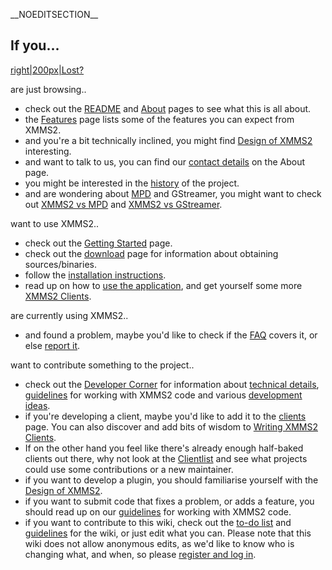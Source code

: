 __NOEDITSECTION__
== If you... ==
[[image:Lost signpost cropped.jpg|right|200px|Lost?]]

;are just browsing..
* check out the [[README]] and [[About]] pages to see what this is all about.
* the [[Features]] page lists some of the features you can expect from XMMS2.
* and you're a bit technically inclined, you might find [[Design of XMMS2]] interesting.
* and want to talk to us, you can find our [[About#Contact_info | contact details]] on the About page.
* you might be interested in the [[History | history]] of the project.
* and are wondering about [http://musicpd.org MPD] and GStreamer, you might want to check out [[XMMS2 vs MPD]] and [[XMMS2 vs GStreamer]].
;want to use XMMS2..
* check out the [[Getting Started]] page.
* check out the [[Download XMMS2 | download]] page for information about obtaining sources/binaries.
* follow the [[Install instructions | installation instructions]].
* read up on how to [[Using the application | use the application]], and get yourself some more [[XMMS2 Clients]].
;are currently using XMMS2..
* and found a problem, maybe you'd like to check if the [[FAQ]] covers it, or else [[Reporting bugs | report it]].
;want to contribute something to the project..
* check out the [[Developer Corner]] for information about [[Developer Corner#XMMS2_Technical_Details | technical details]], [[Developer Corner#Code.._and_bugs.21 | guidelines]] for working with XMMS2 code and various [[Developer Ideas|development ideas]].
* if you're developing a client, maybe you'd like to add it to the [[XMMS2 Clients | clients]] page. You can also discover and add bits of wisdom to [[Writing XMMS2 Clients]].
* If on the other hand you feel like there's already enough half-baked clients out there, why not look at the [[Clientlist]] and see what projects could use some contributions or a new maintainer.
* if you want to develop a plugin, you should familiarise yourself with the [[Design of XMMS2]].
* if you want to submit code that fixes a problem, or adds a feature, you should read up on our [[Developer Corner#Code.._and_bugs.21 | guidelines]] for working with XMMS2 code.
* if you want to contribute to this wiki, check out the [[XMMS2:Wikitodo | to-do list]] and [[XMMS2:Wikiguidelines | guidelines]] for the wiki, or just edit what you can. Please note that this wiki does not allow anonymous edits, as we'd like to know who is changing what, and when, so please [[Special:Userlogin | register and log in]].
